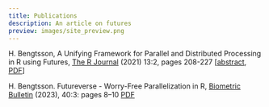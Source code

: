 ```yaml
---
title: Publications
description: An article on futures
preview: images/site_preview.png
---
```


H. Bengtsson, A Unifying Framework for Parallel and Distributed Processing in R using Futures, [The R Journal](https://journal.r-project.org/) (2021) 13:2, pages 208-227 [[abstract](https://journal.r-project.org/archive/2021/RJ-2021-048/index.html), [PDF](https://journal.r-project.org/archive/2021/RJ-2021-048/RJ-2021-048.pdf)]


H. Bengtsson. Futureverse - Worry-Free Parallelization in R, [Biometric Bulletin](https://www.biometricsociety.org/publications/biometric-bulletin) (2023), 40:3: pages 8–10 [PDF](https://higherlogicdownload.s3.amazonaws.com/BIOMETRICSOCIETY/713ac962-588b-42d5-940f-47ae32f0b28c/UploadedImages/Documents/Biometric_Bulletin/2023/IBS_BioMetric-Bulletin-Vol40-Issue3-1_6_2023.pdf)



